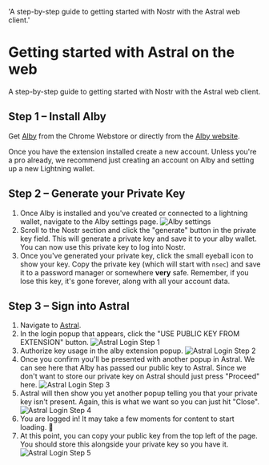   'A step-by-step guide to getting started with Nostr with the Astral web client.'

# Getting started with Astral on the web

A step-by-step guide to getting started with Nostr with the Astral web client.

## Step 1 – Install Alby

Get [Alby](https://chrome.google.com/webstore/detail/alby-bitcoin-lightning-wa/iokeahhehimjnekafflcihljlcjccdbe) from the Chrome Webstore or directly from the [Alby website](https://getalby.com/).

Once you have the extension installed create a new account. Unless you're a pro already, we recommend just creating an account on Alby and setting up a new Lightning wallet.

## Step 2 – Generate your Private Key

1. Once Alby is installed and you've created or connected to a lightning wallet, navigate to the Alby settings page. ![Alby settings](/images/webp/alby-settings.webp)
1. Scroll to the Nostr section and click the "generate" button in the private key field. This will generate a private key and save it to your alby wallet. You can now use this private key to log into Nostr.
1. Once you've generated your private key, click the small eyeball icon to show your key. Copy the private key (which will start with `nsec`) and save it to a password manager or somewhere **very** safe. Remember, if you lose this key, it's gone forever, along with all your account data.

## Step 3 – Sign into Astral

1. Navigate to [Astral](https://astral.ninja).
1. In the login popup that appears, click the "USE PUBLIC KEY FROM EXTENSION" button. ![Astral Login Step 1](/images/webp/astral-login.webp)
1. Authorize key usage in the alby extension popup. ![Astral Login Step 2](/images/webp/astral-login2.webp)
1. Once you confirm you'll be presented with another popup in Astral. We can see here that Alby has passed our public key to Astral. Since we don't want to store our private key on Astral should just press "Proceed" here. ![Astral Login Step 3](/images/webp/astral-login3.webp)
1. Astral will then show you yet another popup telling you that your private key isn't present. Again, this is what we want so you can just hit "Close". ![Astral Login Step 4](/images/webp/astral-login4.webp)
1. You are logged in! It may take a few moments for content to start loading. 🤙
1. At this point, you can copy your public key from the top left of the page. You should store this alongside your private key so you have it. ![Astral Login Step 5](/images/webp/astral-login5.webp)
